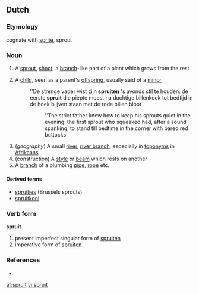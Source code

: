 ==Dutch==

===Etymology===
cognate with [[sprite]], sprout

===Noun===
{{nl-noun}} {{m|f}}

# {{botany}} A [[sprout]], [[shoot]], a [[branch]]-like part of a plant which grows from the rest
# A [[child]], seen as a parent's [[offspring]], usually said of a [[minor]]
#:''De strenge vader wist zijn '''spruiten''' 's avonds stil te houden: de eerste '''spruit''' die piepte moest na duchtige billenkoek tot bedtijd in de hoek blijven staan met de rode billen bloot   
#::''The strict father knew how to keep his sprouts quiet in the evening: the first sprout who squeaked had, after a sound spanking, to stand till bedtime in the corner with bared red buttocks  
# (''geography'') A small [[river]], [[river branch]], especially in [[toponym]]s in [[Afrikaans]]
# (construction) A [[style]] or [[beam]] which rests on another
# A [[branch]] of a plumbing [[pipe]], [[rope]] etc.

====Derived terms====
* [[spruitjes]] (Brussels sprouts)
* [[spruitkool]]

===Verb form===
'''spruit'''

# present imperfect singular form of [[spruiten]]
# imperative form of [[spruiten]]

===References===
* {{R:Koenen}}

[[af:spruit]]
[[vi:spruit]]